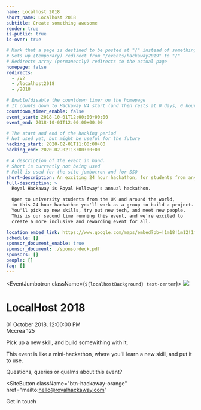 ```yaml
---
name: Localhost 2018
short_name: Localhost 2018
subtitle: Create something awesome
render: true
is-public: true
is-over: true

# Mark that a page is destined to be posted at "/" instead of something like "/events/hackaway2019"
# Sets up (temporary) redirect from "/events/hackaway2019" to "/"
# Redirects array (permanently) redirects to the actual page
homepage: false
redirects:
  - /v2
  - /localhost2018
  - /2018

# Enable/disable the countdown timer on the homepage
# It counts down to Hackaway V4 start (and then rests at 0 days, 0 hours, 0 minutes and 0 seconds)
countdown_timer_enable: false
event_start: 2018-10-01T12:00:00+00:00
event_end: 2018-10-01T12:00:00+00:00

# The start and end of the hacking period
# Not used yet, but might be useful for the future
hacking_start: 2020-02-01T11:00:00+00
hacking_end: 2020-02-02T13:00:00+00

# A description of the event in hand.
# Short is currently not being used
# Full is used for the site jumbotron and for SSO
short-description: An exciting 24 hour hackathon, for students from any university.
full-description: >
  Royal Hackaway is Royal Holloway's annual hackathon.

  Open to university students from the UK and around the world,
  in this 24 hour hackathon you'll work as a group to build a project.
  You'll pick up new skills, try out new tech, and meet new people.
  This is our second time running this event, and we're excited to
  create a more inclusive and rewarding event for all.

location_embed_link: https://www.google.com/maps/embed?pb=!1m18!1m12!1m3!1d2487.759701888386!2d-0.5680310838687079!3d51.42584067962183!2m3!1f0!2f0!3f0!3m2!1i1024!2i768!4f13.1!3m3!1m2!1s0x487679fe3dce3113%3A0x47f0f448b19730a3!2sWindsor+Building!5e0!3m2!1sen!2suk!4v1546448505106
schedule: []
sponsor_document_enable: true
sponsor_document: ./sponsordeck.pdf
sponsors: []
people: []
faq: []
---
```




<EventJumbotron className={`${localhostBackground} text-center`}>
<img src={localhostLogo} className={logo} />

# LocalHost 2018

01 October 2018, 12:00:00 PM  
Mccrea 125

<p class="lead">Pick up a new skill, and build somewithing with it,</p>

</EventJumbotron>
<Section type={SectionTypes.LOCALHOST}>
<div className="container">

This event is like a mini-hackathon, where you'll learn a new skill, and put it to use.

</div>
</Section>
<Section type={SectionTypes.TERTIARY}>
<div className="container text-center">

<!-- ## We'll reveal more information about this event soon. -->

Questions, queries or qualms about this event?

<SiteButton
  className="btn-hackaway-orange"
  href="mailto:hello@royalhackaway.com"
>
  Get in touch
</SiteButton>

</div>
</Section>
